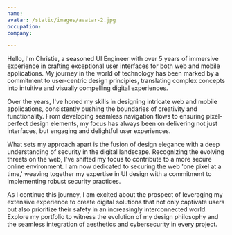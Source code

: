 ```yaml
---
name: 
avatar: /static/images/avatar-2.jpg
occupation: 
company: 

---
```


Hello, I'm Christie, a seasoned UI Engineer with over 5 years of immersive experience in crafting exceptional user interfaces for both web and mobile applications. My journey in the world of technology has been marked by a commitment to user-centric design principles, translating complex concepts into intuitive and visually compelling digital experiences.

Over the years, I've honed my skills in designing intricate web and mobile applications, consistently pushing the boundaries of creativity and functionality. From developing seamless navigation flows to ensuring pixel-perfect design elements, my focus has always been on delivering not just interfaces, but engaging and delightful user experiences.

What sets my approach apart is the fusion of design elegance with a deep understanding of security in the digital landscape. Recognizing the evolving threats on the web, I've shifted my focus to contribute to a more secure online environment. I am now dedicated to securing the web 'one pixel at a time,' weaving together my expertise in UI design with a commitment to implementing robust security practices.

As I continue this journey, I am excited about the prospect of leveraging my extensive experience to create digital solutions that not only captivate users but also prioritize their safety in an increasingly interconnected world. Explore my portfolio to witness the evolution of my design philosophy and the seamless integration of aesthetics and cybersecurity in every project.
